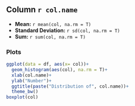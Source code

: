 

## Column `r col.name`

* **Mean:** `r mean(col, na.rm = T)`
* **Standard Deviation:** `r sd(col, na.rm = T)`
* **Sum:** `r sum(col, na.rm = T)`


### Plots

```r
ggplot(data = df, aes(x= col))+
  geom_histogram(aes(col), na.rm = T)+
  xlab(col.name)+
  ylab("Number")+
  ggtitle(paste("Distribution of", col.name))+
  theme_bw()
boxplot(col)
```

